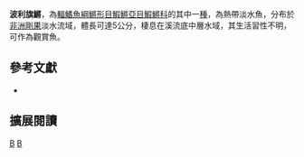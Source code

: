 {{Speciesbox 
| taxon = Aphyosemion polli
| status = LC
| status_system = IUCN3.1
| authority =  [[Radda|Radda]] & [[Pürzl|Pürzl]], 1987
| synonyms = 
}}
'''波利旗鱂'''，為[[輻鰭魚綱|輻鰭魚綱]][[鱂形目|鱂形目]][[鰕鱂亞目|鰕鱂亞目]][[鰕鱂科|鰕鱂科]]的其中一[[種|種]]，為熱帶淡水魚，分布於[[非洲|非洲]][[剛果|剛果]]淡水流域，體長可達5公分，棲息在溪流底中層水域，其生活習性不明，可作為觀賞魚。

== 參考文獻 ==
*{{FishBase_species|genus=Aphyosemion|species=polli|year=2014|month=7}}

== 擴展閱讀 ==
{{refbegin}}
{{wikispecies-inline|Aphyosemion polli|波利旗鱂}}
{{refend}}
{{Taxonbar|from=Q8202590}}

[[Category:觀賞魚|B]]
[[Category:旗鱂屬|B]]